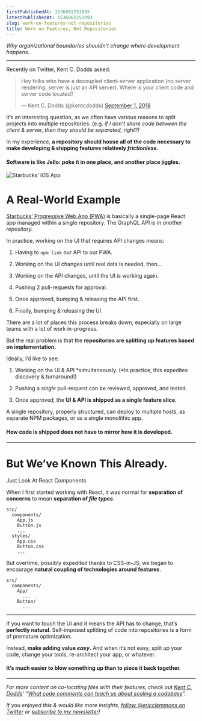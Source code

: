 ```yaml
---
firstPublishedAt: 1536002253993
latestPublishedAt: 1536002253993
slug: work-on-features-not-repositories
title: Work on Features, Not Repositories
---
```


_Why organizational boundaries shouldn’t change where development happens._

---

Recently on Twitter, Kent C. Dodds asked:

<blockquote className="twitter-tweet"><p lang="en" dir="ltr">Hey folks who have a decoupled client-server application (no server rendering, server is just an API server). Where is your client code and server code located?</p>&mdash; Kent C. Dodds (@kentcdodds) <a href="https://twitter.com/kentcdodds/status/1036022955849838592?ref_src=twsrc%5Etfw">September 1, 2018</a></blockquote>
<script async src="https://platform.twitter.com/widgets.js" charSet="utf-8"></script>

It’s an interesting question, as we often have various reasons to split projects into multiple repositories. (e.g. _if I don’t share code between the client & server, then they should be separated, right?)_

In my experience, **a repository should house all of the code necessary to make developing & shipping features relatively _frictionless._**

#### Software is like Jello: poke it in one place, and another place jiggles.

![Starbucks’ iOS App](https://cdn-images-1.medium.com/max/4096/1*PIKb1SOxOp0Tlt1QWasIEA.jpeg)

# A Real-World Example

[Starbucks’ Progressive Web App (PWA)](https://app.starbucks.com/) is basically a single-page React app managed within a single repository. The GraphQL API is in *another *repository*.*

In practice, working on the UI that requires API changes means:

1. Having to `npm link` our API to our PWA.

1. Working on the UI changes until real data is needed, then…

1. Working on the API changes, until the UI is working again.

1. Pushing 2 pull-requests for approval.

1. Once approved, bumping & releasing the API first.

1. Finally, bumping & releasing the UI.

There are a lot of places this process breaks down, especially on large teams with a lot of work in-progress.

But the real problem is that the **repositories are splitting up features based on implementation.**

Ideally, I’d like to see:

1. Working on the UI & API *simultaneously.
   (*In practice, this expedites discovery & turnaround!)

1. Pushing a _single_ pull-request can be reviewed, approved, and tested.

1. Once approved, the **UI & API is shipped as a single feature slice**.

A single repository, properly structured, can deploy to multiple hosts, as separate NPM packages, or as a single monolithic app.

#### **How code is shipped does not have to mirror how it is developed.**

---

# But We’ve Known This Already.

Just Look At React Components

When I first started working with React, it was normal for **separation of concerns** to mean **separation of _file types_**.

```
src/
  components/
    App.js
    Button.js
    ...
  styles/
    App.css
    Button.css
    ...
```

But overtime, possibly expedited thanks to CSS-in-JS, we began to encourage **natural coupling of technologies around features**.

```
src/
  components/
    App/
      ...
    Button/
      ...
```

---

If you want to touch the UI and it means the API has to change, that’s **perfectly natural**. Self-imposed splitting of code into repositories is a form of premature optimization.

Instead, **make adding value _easy_.** And when it’s not easy, split up your code, change your tools, re-architect your app, or whatever.

#### It’s much easier to blow something up than to piece it back together.

---

_For more content on co-locating files with their features, check out [Kent C. Dodds](https://medium.com/u/db72389e89d8)’ “[What code comments can teach us about scaling a codebase](https://blog.kentcdodds.com/what-code-comments-can-teach-us-about-scaling-a-codebase-90bbfad8d70d)”._

_If you enjoyed this & would like more insights, [follow @ericclemmons on Twitter](https://twitter.com/ericclemmons) or [subscribe to my newsletter](https://tinyletter.com/ericclemmons)!_
